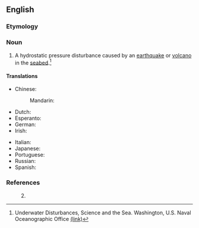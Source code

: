==English==

===Etymology===
{{compound|en|sea|quake}}

===Noun===
{{en-noun}}

# A hydrostatic pressure disturbance caused by an [[earthquake]] or [[volcano]] in the [[seabed]].<ref>Underwater Disturbances, Science and the Sea. Washington, U.S. Naval Oceanographic Office [http://biodiversitylibrary.org/page/27076326 (link)]</ref>

====Translations====
{{trans-top}}
* Chinese:
*: Mandarin: {{t+|cmn|海震|tr=hǎizhèn}}
* Dutch: {{t+|nl|zeebeving|f}}
* Esperanto: {{t|eo|submara tertremo}}
* German: {{t+|de|Seebeben|n}}
* Irish: {{t|ga|muirchrith|m}}
{{trans-mid}}
* Italian: {{t+|it|maremoto|m}}
* Japanese: {{t|ja|海震|tr=かいしん, kaishin}}
* Portuguese: {{t+|pt|maremoto|m}}
* Russian: {{t+|ru|моретрясе́ние|n}}
* Spanish: {{t+|es|maremoto|m}}
{{trans-bottom}}

===References===
<references/>
:2. {{R:ODO}}